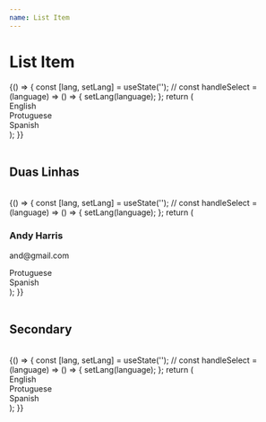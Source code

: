 ```yaml
---
name: List Item
---
```



# List Item

<Playground>
  {() => {
    const [lang, setLang] = useState('');
    //
    const handleSelect = (language) => () => {
      setLang(language);
    };
    return (
      <div className="tw-flex tw-flex-col">
        <div className={`tw-listitem ${lang === 'en' ? 'tw-listitem-selected' : ''}`} onClick={handleSelect('en')}>
          English
        </div>
        <div className={`tw-listitem ${lang === 'pt' ? 'tw-listitem-selected' : ''}`} onClick={handleSelect('pt')}>
          Protuguese
        </div>
        <div className={`tw-listitem ${lang === 'es' ? 'tw-listitem-selected' : ''}`} onClick={handleSelect('es')}>
          Spanish
        </div>
      </div>
    );
  }}
</Playground>

<br />
<br />

## Duas Linhas

<br />

<Playground>
  {() => {
    const [lang, setLang] = useState('');
    //
    const handleSelect = (language) => () => {
      setLang(language);
    };
    return (
      <div className="tw-flex tw-flex-col">
        <div className={`tw-listitem tw-listitem-multi tw-listitem-disabled`}>
          <h3 className="tw-listitem-first">Andy Harris</h3>
          <p className="tw-listitem-second">and@gmail.com</p>
        </div>
        <div className={`tw-listitem ${lang === 'pt' ? 'tw-listitem-selected' : ''}`} onClick={handleSelect('pt')}>
          Protuguese
        </div>
        <div className={`tw-listitem ${lang === 'es' ? 'tw-listitem-selected' : ''}`} onClick={handleSelect('es')}>
          Spanish
        </div>
      </div>
    );
  }}
</Playground>

<br />
<br />

## Secondary

<br />

<Playground>
  {() => {
    const [lang, setLang] = useState('');
    //
    const handleSelect = (language) => () => {
      setLang(language);
    };
    return (
      <div className="tw-flex tw-flex-col">
        <div
          className={`tw-listitem tw-listitem-secondary ${lang === 'en' ? 'tw-listitem-selected' : ''}`}
          onClick={handleSelect('en')}
        >
          English
        </div>
        <div
          className={`tw-listitem tw-listitem-secondary ${lang === 'pt' ? 'tw-listitem-selected' : ''}`}
          onClick={handleSelect('pt')}
        >
          Protuguese
        </div>
        <div
          className={`tw-listitem tw-listitem-secondary ${lang === 'es' ? 'tw-listitem-selected' : ''}`}
          onClick={handleSelect('es')}
        >
          Spanish
        </div>
      </div>
    );
  }}
</Playground>
